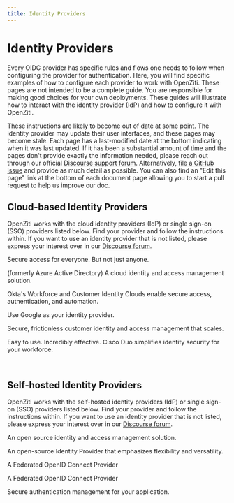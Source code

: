 ---
title: Identity Providers
---

# Identity Providers

Every OIDC provider has specific rules and flows one needs to follow when configuring the provider for authentication.
Here, you will find specific examples of how to configure each provider to work with OpenZiti. These pages are not 
intended to be a complete guide. You are responsible for making good choices for your own deployments. These guides will
illustrate how to interact with the identity provider (IdP) and how to configure it with OpenZiti. 

These instructions are likely to become out of date at some point. The identity provider may update their user interfaces,
and these pages may become stale. Each page has a last-modified date at the bottom indicating when it was last updated. If
it has been a substantial amount of time and the pages don't provide exactly the information needed, please reach out
through our official [Discourse support forum](https://openziti.discourse.group/). Alternatively, 
[file a GitHub issue](https://github.com/openziti/ziti-doc/issues) and provide as much detail as possible. You can also
find an "Edit this page" link at the bottom of each document page allowing you to start a pull request to help us improve
our doc.

## Cloud-based Identity Providers

OpenZiti works with the cloud identity providers (IdP) or single sign-on (SSO) providers listed below. Find your provider
and follow the instructions within. If you want to use an identity provider that is not listed,
please express your interest over in our [Discourse forum](https://openziti.discourse.group/).

<DocsCards>
  <DocsCard 
    header="Auth0" 
    href="/openziti/guides/external-auth/identity-providers/auth0" 
    img="/icons/logo-auth0.svg" 
    >
    <p>Secure access for everyone. But not just anyone.</p>
  </DocsCard>

  <DocsCard 
    header="Microsoft Entra ID" 
    href="/openziti/guides/external-auth/identity-providers/msentra" 
    img="/icons/logo-msentra.svg"
    >
    <p>(formerly Azure Active Directory) A cloud identity and access management solution.</p>
  </DocsCard>

  <DocsCard 
    header="Okta" 
    href="/openziti/guides/external-auth/identity-providers/okta" 
    img="/icons/logo-okta.svg" 
    >
    <p>Okta's Workforce and Customer Identity Clouds enable secure access, authentication, and automation.</p>
  </DocsCard>

  <DocsCard 
    header="Google" 
    href="/openziti/guides/external-auth/identity-providers/google" 
    img="/icons/logo-google.svg" 
    >
    <p>Use Google as your identity provider.</p>
  </DocsCard>

  <DocsCard 
    header="AWS Cognito" 
    href="/openziti/guides/external-auth/identity-providers/cognito" 
    img="/icons/logo-cognito.svg" 
    >
    <p>Secure, frictionless customer identity and access management that scales.</p>
  </DocsCard>

  <DocsCard 
    header="Duo" 
    href="/openziti/guides/external-auth/identity-providers/duo" 
    img="/icons/logo-duo.svg" 
    >
    <p>Easy to use. Incredibly effective. Cisco Duo simplifies identity security for your workforce.</p>
  </DocsCard>

</DocsCards>

<br/>

## Self-hosted Identity Providers

OpenZiti works with the self-hosted identity providers (IdP) or single sign-on (SSO) providers listed below. Find your provider
and follow the instructions within. If you want to use an identity provider that is not listed,
please express your interest over in our [Discourse forum](https://openziti.discourse.group/).

<DocsCards>

  <DocsCard 
    header="Keycloak" 
    href="/openziti/guides/external-auth/identity-providers/keycloak" 
    img="/icons/logo-keycloak.svg" 
    >
    <p>An open source identity and access management solution.</p>
  </DocsCard>

  <DocsCard 
    header="Authentik" 
    href="/openziti/guides/external-auth/identity-providers/authentik" 
    img="/icons/logo-authentik.svg" 
    >
    <p>An open-source Identity Provider that emphasizes flexibility and versatility.</p>
  </DocsCard>

  <DocsCard 
    header="Authelia"
    href="/openziti/guides/external-auth/identity-providers/authelia" 
    img="/icons/logo-authelia.svg" 
    >
    <p>A Federated OpenID Connect Provider</p>
  </DocsCard>

  <DocsCard 
    header="Dex"
    href="/openziti/guides/external-auth/identity-providers/dex" 
    img="/icons/logo-dex.svg" 
    >
    <p>A Federated OpenID Connect Provider</p>
  </DocsCard>

  <DocsCard 
    header="ZITADEL"
    href="/openziti/guides/external-auth/identity-providers/zitadel" 
    img="/icons/logo-zitadel.png" 
    >
    <p>Secure authentication management for your application.</p>
  </DocsCard>

</DocsCards>

<br/>

